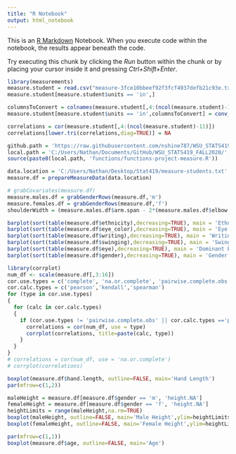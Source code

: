 ```yaml
---
title: "R Notebook"
output: html_notebook
---
```


This is an [R Markdown](http://rmarkdown.rstudio.com) Notebook. When you execute code within the notebook, the results appear beneath the code. 

Try executing this chunk by clicking the *Run* button within the chunk or by placing your cursor inside it and pressing *Ctrl+Shift+Enter*. 

```r
library(measurements)
measure.student = read.csv("measure-3fce10bbeef92f3fcf4937defb21c93e.txt", header=TRUE, sep="|");
measure.student[measure.student$units == 'in',]

columnsToConvert = colnames(measure.student[,4:(ncol(measure.student)-11)])
measure.student[measure.student$units == 'in',columnsToConvert] = conv_unit(measure.student[measure.student$units=='in',columnsToConvert],'inch','cm')

correlations = cor(measure.student[,4:(ncol(measure.student)-11)])
correlations[lower.tri(correlations,diag=TRUE)] = NA

```

```r
github.path = 'https://raw.githubusercontent.com/nshine787/WSU_STATS419_FALL2020/master/';
local.path = 'C:/Users/Nathan/Documents/GitHub/WSU_STATS419_FALL2020/';
source(paste0(local.path, 'functions/functions-project-measure.R'))

data.location = 'C:/Users/Nathan/Desktop/Stat419/measure-students.txt'
measure.df = prepareMeasureData(data.location)

# grabCovariates(measure.df)
measure.males.df = grabGenderRows(measure.df,'m')
measure.females.df = grabGenderRows(measure.df,'f')
shoulderWidth = (measure.males.df$arm.span - 2*(measure.males.df$elbow.armpit+measure.males.df$hand.elbow))

```


```r
barplot(sort(table(measure.df$ethnicity),decreasing=TRUE), main = 'Ethnicity')
barplot(sort(table(measure.df$eye_color),decreasing=TRUE), main = 'Eye Color')
barplot(sort(table(measure.df$writing),decreasing=TRUE), main = 'Writing Hand')
barplot(sort(table(measure.df$swinging),decreasing=TRUE), main = 'Swinging Hand')
barplot(sort(table(measure.df$eye),decreasing=TRUE), main = 'Dominant Eye')
barplot(sort(table(measure.df$gender),decreasing=TRUE), main = 'Gender')
```

```r
library(corrplot)
num_df <- scale(measure.df[,3:16])
cor.use.types = c('complete', 'na.or.complete', 'pairwise.complete.obs')
cor.calc.types = c('pearson','kendall','spearman')
for (type in cor.use.types)
{
  for (calc in cor.calc.types)
  {
    if (cor.use.types != 'pairwise.complete.obs' || cor.calc.types =='pearson'){
      correlations = cor(num_df, use = type)
      corrplot(correlations, title=paste(calc, type))
    }
  }
}
# correlations = cor(num_df, use = 'na.or.complete')
# corrplot(correlations)

boxplot(measure.df$hand.length, outline=FALSE, main='Hand Length')
par(mfrow=c(1,2))

maleHeight = measure.df[measure.df$gender == 'm', 'height.NA']
femaleHeight = measure.df[measure.df$gender == 'f', 'height.NA']
heightLimits = range(maleHeight,na.rm=TRUE)
boxplot(maleHeight, outline=FALSE, main='Male Height',ylim=heightLimits)
boxplot(femaleHeight, outline=FALSE, main='Female Height',ylim=heightLimits)

par(mfrow=c(1,1))
boxplot(measure.df$age, outline=FALSE, main='Age')
```

```r

```

